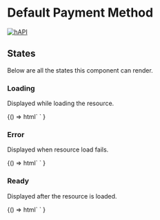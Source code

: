 
<Meta title="Cards / Payment Method" component="foxy-payment-method-card" />

# Default Payment Method

[![hAPI](https://img.shields.io/badge/hAPI-default__payment__method-green.svg)](https://api.foxycart.com/rels/default_payment_method)

## States

Below are all the states this component can render.

### Loading

Displayed while loading the resource.

<Canvas>
  <Story name="Loading">
    {() =>
      html`
        <foxy-payment-method-card
          class="rounded-lg overflow-hidden mx-auto"
          style="max-width: 320px"
          href="https://demo.foxycart.com/s/admin/sleep"
        >
        </foxy-payment-method-card>
      `
    }
  </Story>
</Canvas>

### Error

Displayed when resource load fails.

<Canvas>
  <Story name="Error">
    {() =>
      html`
        <foxy-payment-method-card
          class="rounded-lg overflow-hidden mx-auto"
          style="max-width: 320px"
          href="https://demo.foxycart.com/s/admin/not-found"
        >
        </foxy-payment-method-card>
      `
    }
  </Story>
</Canvas>

### Ready

Displayed after the resource is loaded.

<Canvas>
  <Story name="Ready">
    {() =>
      html`
        <foxy-payment-method-card
          class="rounded-lg overflow-hidden mx-auto"
          style="max-width: 320px"
          href="https://demo.foxycart.com/s/admin/customers/0/default_payment_method"
        >
        </foxy-payment-method-card>
      `
    }
  </Story>
</Canvas>
